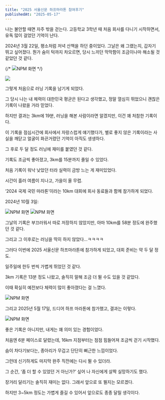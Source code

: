 ```yaml
---
title: "2025 서울신문 하프마라톤 참여후기"
publishedAt: "2025-05-17"
---
```


나는 불안할 때면 자주 밖을 걷는다. 고등학교 3학년 때 처음 회사를 다니기 시작하면서, 유독 많이 걸었던 기억이 난다.

2024년 3월 22일, 평소처럼 저녁 산책을 하던 중이었다.
그날은 왜 그랬는지, 갑자기 뛰고 싶어졌다.
뭔가 숨이 턱까지 차오르면, 당시 느끼던 막막함이 조금이나마 해소될 것 같았던 것 같다.

{/* <img src="/images/half/image.png" alt="NPM 화면" width={300} /> */}

![](/images/half/image.png)

그렇게 처음으로 러닝 기록을 남기게 되었다.

그 당시 나는 내 체력이 대한민국 평균은 된다고 생각했고, 정말 열심히 뛰었으니 괜찮은 기록이 나왔을 거라 믿었다.

하지만 결과는 3km에 19분, 러닝을 해본 사람이라면 알겠지만, 이건 꽤 처참한 기록이다.

이 기록을 점심시간에 회사에서 자랑스럽게 얘기했다가, 별로 좋지 않은 기록이라는 사실을 깨닫고 얼굴이 화끈거렸던 기억이 아직도 생생하다.

그 후로 두 달 정도 러닝에 재미를 붙였던 것 같다.

기록도 조금씩 좋아졌고, 3km를 15분까지 줄일 수 있었다.

처음 기록이 워낙 낮았던 터라 실력이 금방 느는 게 재미있었다.

시간이 흘러 여름이 지나고, 가을이 올 무렵.

‘2024 국제 국민 마라톤’이라는 10km 대회에 회사 동료들과 함께 참가하게 되었다.

2024년 10월 3일:

<img src="/images/half/image4.png" alt="NPM 화면" width={300} />
<img src="/images/half/image6.png" alt="NPM 화면" width={700} />

그날의 기록은 부끄러워서 따로 저장하지 않았지만, 아마 10km를 58분 정도에 완주했던 것 같다.

그리고 그 이후로는 러닝을 딱히 하지 않았다...ㅋㅋㅋㅋ

그러다 이번에 2025 서울신문 하프마라톤에 참가하게 되었고, 대회 준비는 약 두 달 정도.

일주일에 한두 번씩 가볍게 뛰었던 것 같다.

3km 기록은 13분 정도 나왔고, 솔직히 말해 조금 더 뛸 수도 있을 것 같았다.

이때 확실히 예전보다 체력이 많이 좋아졌다는 걸 느꼈다.

<img src="/images/half/image2.png" alt="NPM 화면" width={500} />

그리고 2025년 5월 17일, 드디어 하프 마라톤에 참가했고, 결과는 이렇다.

<img src="/images/half/image3.png" alt="NPM 화면" width={500} />

좋은 기록은 아니지만, 내게는 꽤 의미 있는 경험이었다.

처음엔 6분 페이스로 달렸는데, 16km 지점부터는 점점 힘들어져 조금씩 걷기 시작했다.

숨이 차다기보다는, 종아리가 무겁고 단단히 뻐근한 느낌이었다.

그런데 신기하게도 마지막 완주 직전에는 다시 뛸 수 있더라.

그 순간, ‘좀 더 할 수 있었던 거 아닌가?’ 싶어 나 자신에게 살짝 실망하기도 했다.

장거리 달리기는 솔직히 재미는 없다. 그래서 앞으로 또 뛸지는 모르겠다.

하지만 3~5km 정도는 가볍게 즐길 수 있어서 앞으로도 종종 달릴 생각이다.
